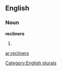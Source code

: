 ==English==

===Noun===
'''recliners'''

# {{plural of|[[recliner]]}}

[[Category:English plurals]]

[[ar:recliners]]